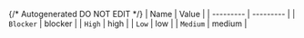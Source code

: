 {/* Autogenerated DO NOT EDIT  */}
| Name      | Value     |
| --------- | --------- |
| `Blocker` | blocker   |
| `High`    | high      |
| `Low`     | low       |
| `Medium`  | medium    |